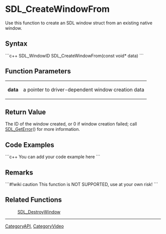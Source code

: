 <!-- pragma section-numbers off -->
<!-- pragma disable-camelcase -->

= SDL_CreateWindowFrom =
Use this function to create an SDL window struct from an existing native window.


== Syntax ==
```c++
SDL_WindowID SDL_CreateWindowFrom(const void* data)
```

== Function Parameters ==
{|
|'''data'''
|a pointer to driver-dependent window creation data 
|}

== Return Value ==
The ID of the window created, or 0 if window creation failed; call [[SDL_GetError]]() for more information.

== Code Examples ==
```c++
You can add your code example here
```

== Remarks ==
```#!wiki caution
This function is NOT SUPPORTED, use at your own risk!
```

== Related Functions ==
:[[SDL_DestroyWindow]]

----
[[CategoryAPI]], [[CategoryVideo]]
